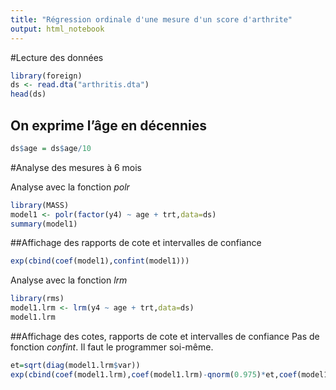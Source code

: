 ```yaml
---
title: "Régression ordinale d'une mesure d'un score d'arthrite"
output: html_notebook
---
```


#Lecture des données

```r
library(foreign)
ds <- read.dta("arthritis.dta")
head(ds)
```
## On exprime l'âge en décennies
```r
ds$age = ds$age/10
```


#Analyse des mesures à 6 mois

Analyse avec la fonction *polr*
```r
library(MASS)
model1 <- polr(factor(y4) ~ age + trt,data=ds)
summary(model1)
```

##Affichage des rapports de cote et intervalles de confiance
```r
exp(cbind(coef(model1),confint(model1)))
```

Analyse avec la fonction *lrm*
```r
library(rms)
model1.lrm <- lrm(y4 ~ age + trt,data=ds)
model1.lrm
```
##Affichage des cotes, rapports de cote et intervalles de confiance
Pas de fonction *confint*. Il faut le programmer soi-même.
```r
et=sqrt(diag(model1.lrm$var))
exp(cbind(coef(model1.lrm),coef(model1.lrm)-qnorm(0.975)*et,coef(model1.lrm)+qnorm(0.975)*et))
```


